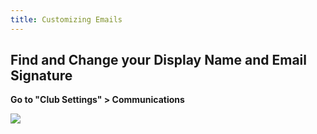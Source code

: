 ```yaml
---
title: Customizing Emails
---
```


Find and Change your Display Name and Email Signature
-------------------------

**Go to "Club Settings" > Communications**

![](/images/customizing-emails-1.png)
